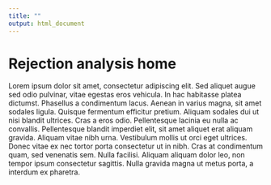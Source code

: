 ```yaml
---
title: ""
output: html_document
---
```


# Rejection analysis home

Lorem ipsum dolor sit amet, consectetur adipiscing elit. Sed aliquet augue sed odio pulvinar, vitae egestas eros vehicula. In hac habitasse platea dictumst. Phasellus a condimentum lacus. Aenean in varius magna, sit amet sodales ligula. Quisque fermentum efficitur pretium. Aliquam sodales dui ut nisi blandit ultrices. Cras a eros odio. Pellentesque lacinia eu nulla ac convallis. Pellentesque blandit imperdiet elit, sit amet aliquet erat aliquam gravida. Aliquam vitae nibh urna. Vestibulum mollis ut orci eget ultrices. Donec vitae ex nec tortor porta consectetur ut in nibh. Cras at condimentum quam, sed venenatis sem. Nulla facilisi. Aliquam aliquam dolor leo, non tempor ipsum consectetur sagittis. Nulla gravida magna ut metus porta, a interdum ex pharetra.